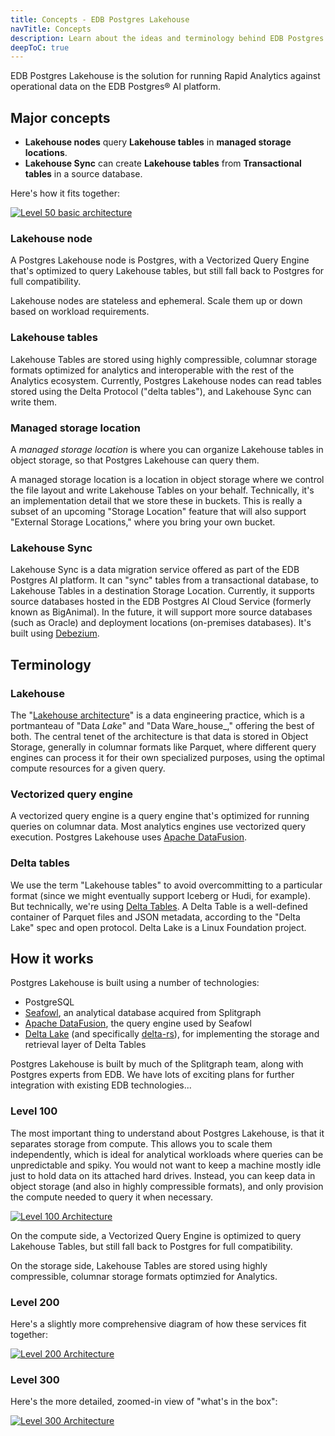 ```yaml
---
title: Concepts - EDB Postgres Lakehouse
navTitle: Concepts
description: Learn about the ideas and terminology behind EDB Postgres Lakehouse for Analytics workloads.
deepToC: true
---
```


EDB Postgres Lakehouse is the solution for running Rapid Analytics against
operational data on the EDB Postgres® AI platform.

## Major concepts

* **Lakehouse nodes** query **Lakehouse tables** in **managed storage locations**.
* **Lakehouse Sync** can create **Lakehouse tables** from **Transactional tables** in a source database.

Here's how it fits together:

[![Level 50 basic architecture](images/level-50.svg)](images/level-50.svg)

### Lakehouse node

A Postgres Lakehouse node is Postgres, with a Vectorized Query Engine that's
optimized to query Lakehouse tables, but still fall back to Postgres for full
compatibility.

Lakehouse nodes are stateless and ephemeral. Scale them up or down based on
workload requirements.

### Lakehouse tables

Lakehouse Tables are stored using highly compressible, columnar storage formats
optimized for analytics and interoperable with the rest of the Analytics ecosystem.
Currently, Postgres Lakehouse nodes can read tables stored using the Delta
Protocol ("delta tables"), and Lakehouse Sync can write them.

### Managed storage location

A *managed storage location* is where you can organize Lakehouse tables in
object storage, so that Postgres Lakehouse can query them.

A managed storage location is a location in object storage where we control
the file layout and write Lakehouse Tables on your behalf. Technically, it's an
implementation detail that we store these in buckets. This is really a subset
of an upcoming "Storage Location" feature that will also support
"External Storage Locations," where you bring your own bucket.

### Lakehouse Sync

Lakehouse Sync is a data migration service offered as part of the EDB
Postgres AI platform. It can "sync" tables from a transactional database, to
Lakehouse Tables in a destination Storage Location. Currently, it supports
source databases hosted in the EDB Postgres AI Cloud Service (formerly known as
BigAnimal). In the future, it will support more source databases (such as Oracle)
and deployment locations (on-premises databases).
It's built using [Debezium](https://debezium.io).

## Terminology

### Lakehouse

The
"[Lakehouse architecture](https://15721.courses.cs.cmu.edu/spring2023/papers/02-modern/armbrust-cidr21.pdf)"
is a data engineering practice, which is a portmanteau of "Data _Lake_" and "Data
Ware_house_," offering the best of both. The central tenet of the architecture is
that data is stored in Object Storage, generally in columnar formats like
Parquet, where different query engines can process it for their own specialized
purposes, using the optimal compute resources for a given query.

### Vectorized query engine

A vectorized query engine is a query engine that's optimized for running queries
on columnar data. Most analytics engines use vectorized query execution.
Postgres Lakehouse uses [Apache DataFusion](https://datafusion.apache.org/).

### Delta tables

We use the term "Lakehouse tables" to avoid overcommitting to a particular
format (since we might eventually support Iceberg or Hudi, for example). But
technically, we're using [Delta Tables](https://delta.io/). A Delta Table
is a well-defined container of Parquet files and JSON metadata, according to
the "Delta Lake" spec and open protocol. Delta Lake is a Linux Foundation project.

## How it works

Postgres Lakehouse is built using a number of technologies:

* PostgreSQL
* [Seafowl](https://seafowl.io/), an analytical database acquired from Splitgraph
* [Apache DataFusion](https://datafusion.apache.org/), the query engine used by Seafowl
* [Delta Lake](https://delta.io) (and specifically [delta-rs](https://github.com/delta-io/delta-rs)),
for implementing the storage and retrieval layer of Delta Tables

Postgres Lakehouse is built by much of the Splitgraph team, along with Postgres
experts from EDB. We have lots of exciting plans for further integration with
existing EDB technologies...

### Level 100

The most important thing to understand about Postgres Lakehouse, is that it
separates storage from compute. This allows you to scale them independently,
which is ideal for analytical workloads where queries can be unpredictable and
spiky. You would not want to keep a machine mostly idle just to hold data on
its attached hard drives. Instead, you can keep data in object storage (and also
in highly compressible formats), and only provision the compute needed to query
it when necessary.

[![Level 100 Architecture](images/level-100.svg)](images/level-100.svg)

On the compute side, a Vectorized Query Engine is optimized to query Lakehouse
Tables, but still fall back to Postgres for full compatibility.

On the storage side, Lakehouse Tables are stored using highly compressible,
columnar storage formats optimzied for Analytics.

### Level 200

Here's a slightly more comprehensive diagram of how these services fit together:

[![Level 200 Architecture](images/level-200.svg)](images/level-200.svg)

### Level 300

Here's the more detailed, zoomed-in view of "what's in the box":

[![Level 300 Architecture](images/level-300.svg)](images/level-300.svg)
